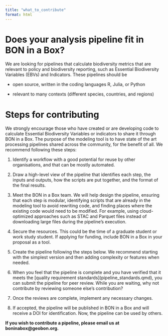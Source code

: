 ```yaml
---
title: "what_to_contribute"
format: html
---
```


# Does your analysis pipeline fit in BON in a Box?

We are looking for pipelines that calculate biodiversity metrics that are relevant to policy and biodiversity reporting, such as Essential Biodiversity Variables (EBVs) and Indicators. These pipelines should be

-   open source, written in the coding languages R, Julia, or Python

-   relevant to many contexts (different species, countries, and regions)

# Steps for contributing

We strongly encourage those who have created or are developing code to calculate Essential Biodiversity Variables or indicators to share it through BON in a Box. The purpose of the modeling tool is to have state of the art processing pipelines shared across the community, for the benefit of all. We recommend following these steps: 

1.  Identify a workflow with a good potential for reuse by other organisations, and that can be mostly automated.

2.  Draw a high-level view of the pipeline that identifies each step, the inputs and outputs, how the scripts are put together, and the format of the final results.

3.  Meet the BON in a Box team. We will help design the pipeline, ensuring that each step is modular, identifying scripts that are already in the modeling tool to avoid rewriting code, and finding places where the existing code would need to be modified. For example, using cloud-optimized approaches such as STAC and Parquet files instead of downloading large files during the pipeline’s execution.

4.  Secure the resources. This could be the time of a graduate student or work study student. If applying for funding, include BON in a Box in your proposal as a tool.

5.   Create the pipeline following the steps below. We recommend starting with the simplest version and then adding complexity or features when needed.

6.  When you feel that the pipeline is complete and you have verified that it meets the \[quality requirement standards\](pipeline_standards.qmd), you can submit the pipeline for peer review. While you are waiting, why not contribute by reviewing someone else’s contribution?

7.  Once the reviews are complete, implement any necessary changes.

8.  If accepted, the pipeline will be published in BON in a Box and will receive a DOI for identification. Now, the pipeline can be used by others.

**If you wish to contribute a pipeline, please email us at boninabox\@geobon.org.**
